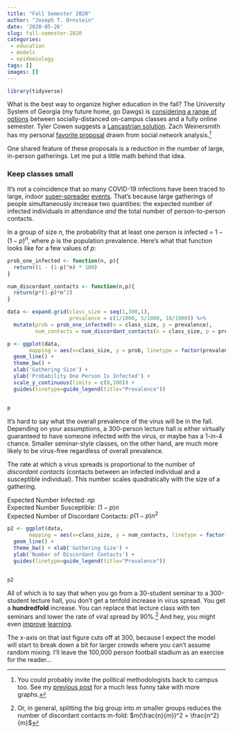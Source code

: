 ```yaml
---
title: "Fall Semester 2020"
author: "Joseph T. Ornstein"
date: '2020-05-26'
slug: fall-semester-2020
categories: 
 - education
 - models
 - epidemiology
tags: []
images: []
---
```


```R
library(tidyverse)
```

What is the best way to organize higher education in the fall? The University System of Georgia (my future home, go Dawgs) is [considering a range of options](https://www.redandblack.com/uganews/usg-memo-details-possible-fall-semester-plans/article_dbbf02da-9e3e-11ea-b78f-975f030212bc.html) between socially-distanced on-campus classes and a fully online semester. Tyler Cowen suggests a [Lancastrian solution](https://marginalrevolution.com/marginalrevolution/2020/05/my-weird-lancastrian-method-for-reopening-higher-education.html). Zach Weinersmith has my personal [favorite proposal](https://www.smbc-comics.com/comic/social) drawn from social network analysis.^[You could probably invite the political methodologists back to campus too. See my [previous post](https://joeornstein.github.io/posts/the-contact-paradox/) for a much less funny take with more graphs.]

One shared feature of these proposals is a reduction in the number of large, in-person gatherings. Let me put a little math behind that idea.

### Keep classes small

It's not a coincidence that so many COVID-19 infections have been traced to large, indoor [super-spreader](https://www.nytimes.com/2020/03/30/us/coronavirus-funeral-albany-georgia.html) [events](https://www.nytimes.com/2020/04/12/us/coronavirus-biogen-boston-superspreader.html). That's because large gatherings of people simultaneously increase two quantities: the expected number of infected individuals in attendance *and* the total number of person-to-person contacts.

In a group of size $n$, the probability that at least one person is infected = $1 - (1-p)^n$, where $p$ is the population prevalence. Here's what that function looks like for a few values of $p$:

```r

prob_one_infected <- function(n, p){
  return((1 - (1-p)^n) * 100)
}

num_discordant_contacts <- function(n,p){
  return(p*(1-p)*n^2)
}

data <- expand.grid(class_size = seq(1,300,1),
                    prevalence = c(1/1000, 5/1000, 10/1000)) %>% 
  mutate(prob = prob_one_infected(n = class_size, p = prevalence),
         num_contacts = num_discordant_contacts(n = class_size, p = prevalence))

p <- ggplot(data,
       mapping = aes(x=class_size, y = prob, linetype = factor(prevalence))) + 
  geom_line() + 
  theme_bw() + 
  xlab('Gathering Size') + 
  ylab('Probability One Person Is Infected') +
  scale_y_continuous(limits = c(0,100)) + 
  guides(linetype=guide_legend(title="Prevalence"))


p
```


It's hard to say what the overall prevalence of the virus will be in the fall. Depending on your assumptions, a 300-person lecture hall is either virtually guaranteed to have someone infected with the virus, or maybe has a 1-in-4 chance. Smaller seminar-style classes, on the other hand, are much more likely to be virus-free regardless of overall prevalence.

The rate at which a virus spreads is proportional to the number of *discordant contacts* (contacts between an infected individual and a susceptible individual). This number scales quadratically with the size of a gathering. 

Expected Number Infected: $np$  
Expected Number Susceptible: $(1-p)n$  
Expected Number of Discordant Contacts: $p(1-p)n^2$  


```R
p2 <- ggplot(data,
       mapping = aes(x=class_size, y = num_contacts, linetype = factor(prevalence))) + 
  geom_line() + 
  theme_bw() + xlab('Gathering Size') + 
  ylab('Number of Discordant Contacts') +
  guides(linetype=guide_legend(title="Prevalence"))
  

p2

```

All of which is to say that when you go from a 30-student seminar to a 300-student lecture hall, you don't get a tenfold increase in virus spread. You get a **hundredfold** increase. You can replace that lecture class with ten seminars and lower the rate of viral spread by 90%.^[Or, in general, splitting the big group into $m$ smaller groups reduces the number of discordant contacts m-fold: $m(\frac{n}{m})^2 = \frac{n^2}{m}$] And hey, you might even [improve](http://www.cwsei.ubc.ca/SEI_research/files/Wieman-Change_Sept-Oct_2007.pdf) [learning](https://www.insidehighered.com/quicktakes/2018/06/29/class-size-matters).

The x-axis on that last figure cuts off at 300, because I expect the model will start to break down a bit for larger crowds where you can't assume random mixing. I'll leave the 100,000 person football stadium as an exercise for the reader...

